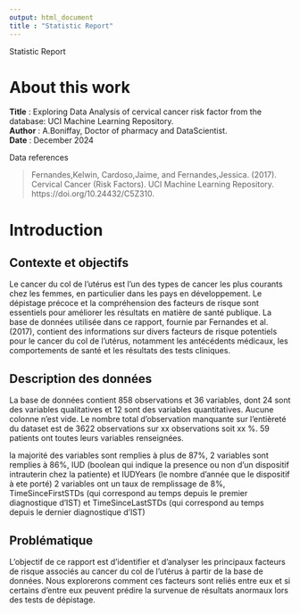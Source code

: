 ```yaml
---
output: html_document
title : "Statistic Report"
---
```


Statistic Report 

# About this work

**Title** : Exploring Data Analysis of cervical cancer risk factor from the database: UCI Machine Learning Repository.   
**Author** : A.Boniffay, Doctor of pharmacy and DataScientist.  
**Date** : December 2024   

Data references  

> Fernandes,Kelwin, Cardoso,Jaime, and Fernandes,Jessica. (2017). Cervical Cancer (Risk Factors). UCI Machine Learning Repository. https://doi.org/10.24432/C5Z310.


# Introduction

## Contexte et objectifs  
Le cancer du col de l'utérus est l'un des types de cancer les plus 
courants chez les femmes, en particulier dans les pays en développement. 
Le dépistage précoce et la compréhension des facteurs de risque sont 
essentiels pour améliorer les résultats en matière de santé publique. 
La base de données utilisée dans ce rapport, fournie par Fernandes et al. 
(2017), contient des informations sur divers facteurs de risque potentiels 
pour le cancer du col de l'utérus, notamment les antécédents médicaux, les 
comportements de santé et les résultats des tests cliniques.  

## Description des données  
La base de données contient 858 observations et 36 variables, 
dont 24 sont des variables qualitatives et 12 sont des variables quantitatives. Aucune colonne n'est vide. 
Le nombre total d'observation manquante sur l'entièreté du dataset est de 3622 observations sur xx observations soit xx %. 59 patients ont 
toutes leurs variables renseignées.   
  
la majorité des variables sont remplies à plus de 87%, 
2 variables sont remplies à  86%, IUD (boolean qui indique la presence ou non d'un dispositif intrauterin chez la patiente) 
et IUDYears (le nombre d'année que le dispositif à ete porté)
2 variables ont un taux de remplissage de 8%, TimeSinceFirstSTDs (qui correspond au temps depuis le premier diagnostique d'IST) 
et TimeSinceLastSTDs (qui correspond au temps depuis le dernier diagnostique d'IST)


## Problématique  
L'objectif de ce rapport est d'identifier et d'analyser les principaux 
facteurs de risque associés au cancer du col de l'utérus à partir de la 
base de données. Nous explorerons comment ces facteurs sont reliés entre
eux et si certains d'entre eux peuvent prédire la survenue de résultats 
anormaux lors des tests de dépistage.  
